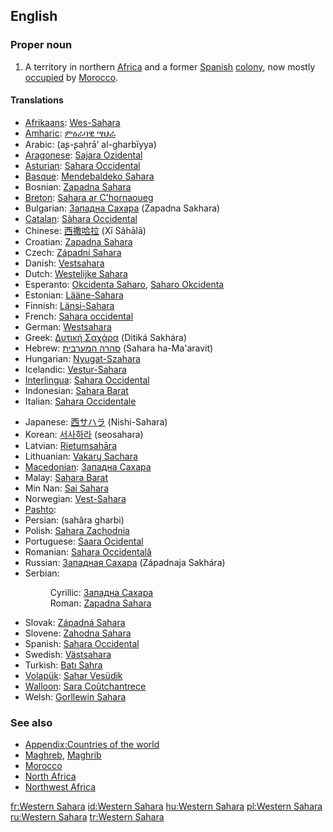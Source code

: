 {{wikipedia}}
==English==

===Proper noun===
{{en-proper-noun|sg=[[western|Western]] [[Sahara]]}}

# A territory in northern [[Africa]] and a former [[Spain|Spanish]] [[colony]], now mostly [[occupation|occupied]] by [[Morocco]].

====Translations====
{{top}}
* [[Afrikaans]]: [[Wes-Sahara]]
* [[Amharic]]: [[ምዕራባዊ ሣህራ]]
* Arabic: {{ARchar|[[الصحراء الغربية]]}} (aʂ-ʂaḥrā’ al-gharbīyya) {{f}}
* [[Aragonese]]: [[Sajara Ozidental]] {{m}}
* [[Asturian]]: [[Sahara Occidental]] {{m}}
* [[Basque]]: [[Mendebaldeko Sahara]]
* Bosnian: [[Zapadna Sahara#Bosnian|Zapadna Sahara]] {{f}}
* [[Breton]]: [[Sahara ar C'hornaoueg]]
* Bulgarian: [[Западна Сахара#Bulgarian|Западна Сахара]] (Zapadna Sakhara) {{f}}
* [[Catalan]]: [[Sàhara Occidental]] {{m}}
* Chinese: [[西撒哈拉]] (Xī Sǎhālā)
* Croatian: [[Zapadna Sahara]] {{f}}
* Czech: [[Západní Sahara]] {{f}}
* Danish: [[Vestsahara]]
* Dutch: [[Westelijke Sahara]]
* Esperanto: [[Okcidenta Saharo]], [[Saharo Okcidenta]]
* Estonian: [[Lääne-Sahara]]
* Finnish: [[Länsi-Sahara]]
* French: [[Sahara occidental]] {{m}}
* German: [[Westsahara]] {{f}}
* Greek: [[Δυτική Σαχάρα]] (Ditiká Sakhára) {{f}}
* Hebrew: [[סהרה המערבית]] (Sahara ha-Ma'aravit) {{f}}
* Hungarian: [[Nyugat-Szahara]]
* Icelandic: [[Vestur-Sahara]]
* [[Interlingua]]: [[Sahara Occidental]]
* Indonesian: [[Sahara Barat]]
* Italian: [[Sahara Occidentale]] {{m}}
{{mid}}
* Japanese: [[西サハラ]] (Nishi-Sahara)
* Korean: [[서사하라]] (seosahara)
* Latvian: [[Rietumsahāra]]
* Lithuanian: [[Vakarų Sachara]]
* [[Macedonian]]: [[Западна Сахара]] {{f}}
* Malay: [[Sahara Barat]]
* Min Nan: [[Sai Sahara]]
* Norwegian: [[Vest-Sahara]]
* [[Pashto]]: {{PSchar|[[لوېديځه صحارا]]}}
* Persian: {{FAchar|[[صحرای غربی]]}} (sahâra gharbi)
* Polish: [[Sahara Zachodnia]] {{f}}
* Portuguese: [[Saara Ocidental]] {{m}}
* Romanian: [[Sahara Occidentală]] {{f}}
* Russian: [[Западная Сахара]] (Západnaja Sakhára) {{f}}
* Serbian:
*: Cyrillic: [[Западна Сахара#Serbian|Западна Сахара]] {{f}}
*: Roman: [[Zapadna Sahara#Serbian|Zapadna Sahara]] {{f}}
* Slovak: [[Západná Sahara]] {{f}}
* Slovene: [[Zahodna Sahara]] {{f}}
* Spanish: [[Sahara Occidental]] {{m}}
* Swedish: [[Västsahara]]
* Turkish: [[Batı Sahra]]
* [[Volapük]]: [[Sahar Vesüdik]]
* [[Walloon]]: [[Sara Coûtchantrece]]
* Welsh: [[Gorllewin Sahara]]
{{bottom}}

===See also===
* [[Appendix:Countries of the world]]
* [[Maghreb]], [[Maghrib]]
* [[Morocco]]
* [[North Africa]]
* [[Northwest Africa]]

[[fr:Western Sahara]]
[[id:Western Sahara]]
[[hu:Western Sahara]]
[[pl:Western Sahara]]
[[ru:Western Sahara]]
[[tr:Western Sahara]]
